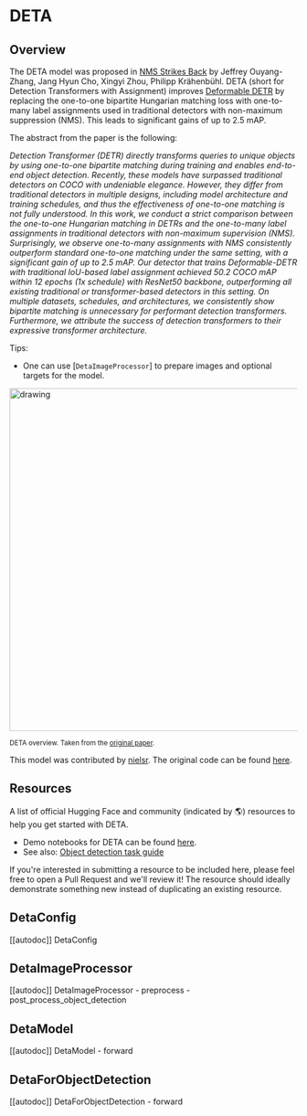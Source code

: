 <!--Copyright 2022 The HuggingFace Team. All rights reserved.

Licensed under the Apache License, Version 2.0 (the "License"); you may not use this file except in compliance with
the License. You may obtain a copy of the License at

http://www.apache.org/licenses/LICENSE-2.0

Unless required by applicable law or agreed to in writing, software distributed under the License is distributed on
an "AS IS" BASIS, WITHOUT WARRANTIES OR CONDITIONS OF ANY KIND, either express or implied. See the License for the
specific language governing permissions and limitations under the License.
-->

# DETA

## Overview

The DETA model was proposed in [NMS Strikes Back](https://arxiv.org/abs/2212.06137) by Jeffrey Ouyang-Zhang, Jang Hyun Cho, Xingyi Zhou, Philipp Krähenbühl.
DETA (short for Detection Transformers with Assignment) improves [Deformable DETR](deformable_detr) by replacing the one-to-one bipartite Hungarian matching loss
with one-to-many label assignments used in traditional detectors with non-maximum suppression (NMS). This leads to significant gains of up to 2.5 mAP.

The abstract from the paper is the following:

*Detection Transformer (DETR) directly transforms queries to unique objects by using one-to-one bipartite matching during training and enables end-to-end object detection. Recently, these models have surpassed traditional detectors on COCO with undeniable elegance. However, they differ from traditional detectors in multiple designs, including model architecture and training schedules, and thus the effectiveness of one-to-one matching is not fully understood. In this work, we conduct a strict comparison between the one-to-one Hungarian matching in DETRs and the one-to-many label assignments in traditional detectors with non-maximum supervision (NMS). Surprisingly, we observe one-to-many assignments with NMS consistently outperform standard one-to-one matching under the same setting, with a significant gain of up to 2.5 mAP. Our detector that trains Deformable-DETR with traditional IoU-based label assignment achieved 50.2 COCO mAP within 12 epochs (1x schedule) with ResNet50 backbone, outperforming all existing traditional or transformer-based detectors in this setting. On multiple datasets, schedules, and architectures, we consistently show bipartite matching is unnecessary for performant detection transformers. Furthermore, we attribute the success of detection transformers to their expressive transformer architecture.*

Tips:

- One can use [`DetaImageProcessor`] to prepare images and optional targets for the model.

<img src="https://huggingface.co/datasets/huggingface/documentation-images/resolve/main/transformers/model_doc/deta_architecture.jpg"
alt="drawing" width="600"/>

<small> DETA overview. Taken from the <a href="https://arxiv.org/abs/2212.06137">original paper</a>. </small>

This model was contributed by [nielsr](https://huggingface.co/nielsr).
The original code can be found [here](https://github.com/jozhang97/DETA).

## Resources

A list of official Hugging Face and community (indicated by 🌎) resources to help you get started with DETA.

- Demo notebooks for DETA can be found [here](https://github.com/NielsRogge/Transformers-Tutorials/tree/master/DETA).
- See also: [Object detection task guide](./tasks/object_detection)

If you're interested in submitting a resource to be included here, please feel free to open a Pull Request and we'll review it! The resource should ideally demonstrate something new instead of duplicating an existing resource.

## DetaConfig

[[autodoc]] DetaConfig


## DetaImageProcessor

[[autodoc]] DetaImageProcessor
    - preprocess
    - post_process_object_detection


## DetaModel

[[autodoc]] DetaModel
    - forward


## DetaForObjectDetection

[[autodoc]] DetaForObjectDetection
    - forward
